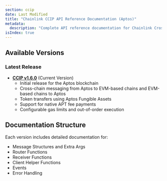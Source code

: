 ```yaml
---
section: ccip
date: Last Modified
title: "Chainlink CCIP API Reference Documentation (Aptos)"
metadata:
  description: "Complete API reference documentation for Chainlink Cross-Chain Interoperability Protocol (CCIP) on the Aptos blockchain. Includes message structures, router functionality, events, and error handling."
isIndex: true
---
```



## Available Versions

### Latest Release

- **[CCIP v1.6.0](/ccip/api-reference/aptos/v1.6.0)** (Current Version)
  - Initial release for the Aptos blockchain
  - Cross-chain messaging from Aptos to EVM-based chains and EVM-based chains to Aptos
  - Token transfers using Aptos Fungible Assets
  - Support for native APT fee payments
  - Configurable gas limits and out-of-order execution

## Documentation Structure

Each version includes detailed documentation for:

- Message Structures and Extra Args
- Router Functions
- Receiver Functions
- Client Helper Functions
- Events
- Error Handling
